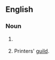 {{also|Chappel}}
==English==

===Noun===
{{en-noun}}

# {{lb|en|dated|17-18th C.}} {{alternative spelling of|chapel|lang=en}}
# Printers' [[guild]].